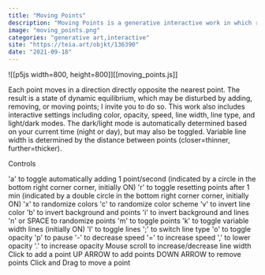 ```yaml
---
title: "Moving Points"
description: "Moving Points is a generative interactive work in which randomly positioned points are in constant motion."
image: "moving_points.png"
categories: "generative art,interactive"
site: "https://teia.art/objkt/136390"
date: "2021-09-18"
---
```


![[p5js width=800, height=800]][[moving_points.js]]


Each point moves in a direction directly opposite the nearest point. The result is a state of dynamic equilibrium, which may be disturbed by adding, removing, or moving points; I invite you to do so. This work also includes interactive settings including color, opacity, speed, line width, line type, and light/dark modes. The dark/light mode is automatically determined based on your current time (night or day), but may also be toggled. Variable line width is determined by the distance between points (closer=thinner, further=thicker).



Controls

'a' to toggle automatically adding 1 point/second (indicated by a circle in the bottom right corner corner, initially ON)
'r' to toggle resetting points after 1 min (indicated by a double circle in the bottom right corner corner, initially ON)
'x' to randomize colors
'c' to randomize color scheme
'v' to invert line color
'b' to invert background and points
'i' to invert background and lines
'n' or SPACE to randomize points
'm' to toggle points
'k' to toggle variable width lines (initially ON)
'l' to toggle lines
';' to switch line type
'o' to toggle opacity
'p' to pause
'-' to decrease speed
'=' to increase speed
',' to lower opacity
'.' to increase opacity
Mouse scroll to increase/decrease line width
Click to add a point
UP ARROW to add points
DOWN ARROW to remove points
Click and Drag to move a point

